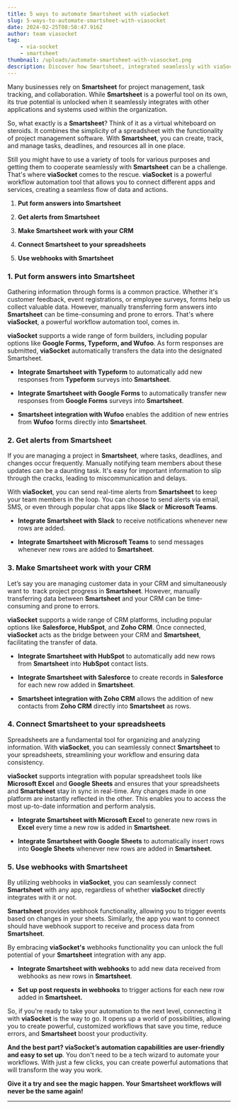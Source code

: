 ```yaml
---
title: 5 ways to automate Smartsheet with viaSocket
slug: 5-ways-to-automate-smartsheet-with-viasocket
date: 2024-02-25T08:58:47.916Z
author: team viasocket
tag:
    - via-socket
    - smartsheet
thumbnail: /uploads/automate-smartsheet-with-viasocket.png
description: Discover how Smartsheet, integrated seamlessly with viaSocket, transforms project management and collaboration.
---
```


Many businesses rely on **Smartsheet** for project management, task tracking, and collaboration. While **Smartsheet** is a powerful tool on its own, its true potential is unlocked when it seamlessly integrates with other applications and systems used within the organization.

So, what exactly is a **Smartsheet**? Think of it as a virtual whiteboard on steroids. It combines the simplicity of a spreadsheet with the functionality of project management software. With **Smartsheet**, you can create, track, and manage tasks, deadlines, and resources all in one place.

Still you might have to use a variety of tools for various purposes and getting them to cooperate seamlessly with **Smartsheet** can be a challenge. That's where **viaSocket** comes to the rescue. **viaSocket** is a powerful workflow automation tool that allows you to connect different apps and services, creating a seamless flow of data and actions.

1. **Put form answers into Smartsheet**

2. **Get alerts from Smartsheet**

3. **Make Smartsheet work with your CRM**

4. **Connect Smartsheet to your spreadsheets**

5. **Use webhooks with Smartsheet**

### 1. Put form answers into Smartsheet<a id="1-put-form-answers-into-smartsheet"></a>

Gathering information through forms is a common practice. Whether it's customer feedback, event registrations, or employee surveys, forms help us collect valuable data. However, manually transferring form answers into **Smartsheet** can be time-consuming and prone to errors. That's where **viaSocket**, a powerful workflow automation tool, comes in.

**viaSocket** supports a wide range of form builders, including popular options like **Google Forms, Typeform, and Wufoo**. As form responses are submitted, **viaSocket** automatically transfers the data into the designated Smartsheet.

-   **Integrate Smartsheet with Typeform** to automatically add new responses from **Typeform** surveys into **Smartsheet**.

*   **Integrate Smartsheet with Google Forms** to automatically transfer new responses from **Google Forms** surveys into **Smartsheet**.

-   **Smartsheet integration with Wufoo** enables the addition of new entries from **Wufoo** forms directly into **Smartsheet**.

### 2. Get alerts from Smartsheet<a id="2-get-alerts-from-smartsheet"></a>

If you are managing a project in **Smartsheet**, where tasks, deadlines, and changes occur frequently. Manually notifying team members about these updates can be a daunting task. It's easy for important information to slip through the cracks, leading to miscommunication and delays.

With **viaSocket**, you can send real-time alerts from **Smartsheet** to keep your team members in the loop. You can choose to send alerts via email, SMS, or even through popular chat apps like **Slack** or **Microsoft Teams**.

-   **Integrate Smartsheet with Slack** to receive notifications whenever new rows are added.

*   **Integrate Smartsheet with Microsoft Teams** to send messages whenever new rows are added to **Smartsheet**.

### 3. Make Smartsheet work with your CRM<a id="3-make-smartsheet-work-with-your-crm"></a>

Let’s say you are managing customer data in your CRM and simultaneously want to  track project progress in **Smartsheet**. However, manually transferring data between **Smartsheet** and your CRM can be time-consuming and prone to errors.

**viaSocket** supports a wide range of CRM platforms, including popular options like **Salesforce, HubSpot**, and **Zoho CRM**. Once connected, **viaSocket** acts as the bridge between your CRM and **Smartsheet**, facilitating the transfer of data.

-   **Integrate Smartsheet with HubSpot** to automatically add new rows from **Smartsheet** into **HubSpot** contact lists.

*   **Integrate Smartsheet with Salesforce** to create records in **Salesforce** for each new row added in **Smartsheet**.

-   **Smartsheet integration with Zoho CRM** allows the addition of new contacts from **Zoho CRM** directly into **Smartsheet** as rows.

### 4. Connect Smartsheet to your spreadsheets<a id="4-connect-smartsheet-to-your-spreadsheets"></a>

Spreadsheets are a fundamental tool for organizing and analyzing information. With **viaSocket**, you can seamlessly connect **Smartsheet** to your spreadsheets, streamlining your workflow and ensuring data consistency.

**viaSocket** supports integration with popular spreadsheet tools like **Microsoft Excel** and **Google Sheets** and ensures that your spreadsheets and **Smartsheet** stay in sync in real-time. Any changes made in one platform are instantly reflected in the other. This enables you to access the most up-to-date information and perform analysis.

-   **Integrate Smartsheet with Microsoft Excel** to generate new rows in **Excel** every time a new row is added in **Smartsheet**.

*   **Integrate Smartsheet with Google Sheets** to automatically insert rows into **Google Sheets** whenever new rows are added in **Smartsheet**.

### 5. Use webhooks with Smartsheet<a id="5-use-webhooks-with-smartsheet"></a>

By utilizing webhooks in **viaSocket**, you can seamlessly connect **Smartsheet** with any app, regardless of whether **viaSocket** directly integrates with it or not.

**Smartsheet** provides webhook functionality, allowing you to trigger events based on changes in your sheets. Similarly, the app you want to connect should have webhook support to receive and process data from **Smartsheet**.

By embracing **viaSocket's** webhooks functionality you can unlock the full potential of your **Smartsheet** integration with any app.

-   **Integrate Smartsheet with webhooks** to add new data received from webhooks as new rows in **Smartsheet**.

*   **Set up post requests in webhooks** to trigger actions for each new row added in **Smartsheet.**

So, if you're ready to take your automation to the next level, connecting it with **viaSocket** is the way to go. It opens up a world of possibilities, allowing you to create powerful, customized workflows that save you time, reduce errors, and **Smartsheet** boost your productivity.

**And the best part? viaSocket’s automation capabilities are user-friendly and easy to set up**. You don't need to be a tech wizard to automate your workflows. With just a few clicks, you can create powerful automations that will transform the way you work.

**Give it a try and see the magic happen. Your Smartsheet workflows will never be the same again!**

---
